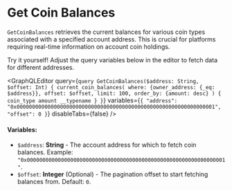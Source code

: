 
# Get Coin Balances

`GetCoinBalances` retrieves the current balances for various coin types associated with a specified account address. This is crucial for platforms requiring real-time information on account coin holdings.

<Callout type="info">
Try it yourself! Adjust the query variables below in the editor to fetch data for different addresses.
</Callout>

<GraphQLEditor
  query={`query GetCoinBalances($address: String, $offset: Int) {
    current_coin_balances(
      where: {owner_address: {_eq: $address}},
      offset: $offset,
      limit: 100,
      order_by: {amount: desc}
    ) {
      coin_type
      amount
      __typename
    }
  }`}
  variables={`{
    "address": "0x0000000000000000000000000000000000000000000000000000000000000001",
    "offset": 0
  }`}
  disableTabs={false}
/>

#### Variables:
- `$address`: **String** - The account address for which to fetch coin balances. Example: `"0x0000000000000000000000000000000000000000000000000000000000000001"`.
- `$offset`: **Integer** (Optional) - The pagination offset to start fetching balances from. Default: `0`.
